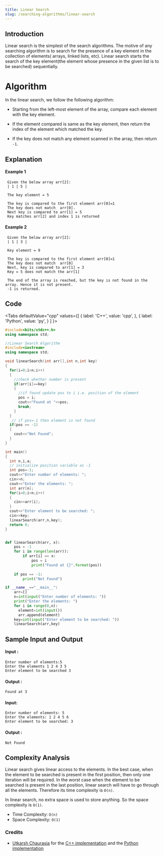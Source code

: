```yaml
---
title: Linear Search
slug: /searching-algorithms/linear-search
---
```


## Introduction

Linear search is the simplest of the search algorithms. The motive of any searching algorithm is to search for the presence of a key element in the collection of elements( arrays, linked lists, etc). Linear search starts the search of the key element(the element whose presence in the given list is to be searched) sequentially. 

# Algorithm

In the linear search, we follow the following algorithm:

* Starting from the left-most element of the array, compare each element with the key element.

* If the element compared is same as the key element, then return the index of the element which matched the key.

* If the key does not match any element scanned in the array, then return `-1`.


## Explanation

#### Example 1

```
 Given the below array arr[2]:        
 | 1 | 5 |

 The key element = 5

 The key is compared to the first element arr[0]=1
 The key does not match  arr[0].
 Next key is compared to arr[1] = 5
 Key matches arr[2] and index 1 is returned

```
#### Example 2

```
 Given the below array arr[2]:        
 | 1 | 3 | 

 Key element = 9

 The key is compared to the first element arr[0]=1
 The key does not match  arr[0]
 Next, key is compared to arr[1] = 3
 Key = 5 does not match the arr[1]

 The end of the array is reached, but the key is not found in the array. Hence it is not present. 
 -1 is returned.

```

## Code


<Tabs
  defaultValue="cpp"
  values={[
    { label: 'C++', value: 'cpp', },
    { label: 'Python', value: 'py', }
  ]
}>
<TabItem value="cpp">

```cpp
#include<bits/stdc++.h>
using namespace std;

//Linear Search Algorithm
#include<iostream>
using namespace std;

void linearSearch(int arr[],int n,int key)
{
  for(i=0;i<n;i++)    
  {
    //check whether number is present
    if(arr[i]==key)       
    {
      //if found update pos to i i.e. position of the element
      pos = i;       
      cout<<"Found at "<<pos;
      break;       
    }
  }
   // if pos=-1 then element is not found
  if(pos == -1)   
  {
    cout<<"Not Found";
  }
}

int main()
{
  int n,i,a;
  // initialize position variable as -1
  int pos=-1;    
  cout<<"Enter number of elements: ";
  cin>>n;
  cout<<"Enter the elements: ";
  int arr[n];
  for(i=0;i<n;i++)
  {
    cin>>arr[i];
  }
  cout<<"Enter element to be searched: ";
  cin>>key;  
  linearSearch(arr,n,key);
  return 0;
}

```
</TabItem>

<TabItem value="py">

```python   

def linearSearch(arr, x):
    pos = -1
    for i in range(len(arr)):
        if arr[i] == x:
            pos = i
            print("Found at {}".format(pos))
            
    if pos == -1:
        print("Not Found")

if __name__=="__main__":
    arr=[]
    n=int(input("Enter number of elements: "))
    print("Enter the elements: ")
    for i in range(0,n):
      element=int(input())
      arr.append(element)
    key=int(input("Enter element to be searched: "))
    linearSearch(arr,key)

```
</TabItem>
</Tabs>

## Sample Input and Output 

#### Input :

```
Enter number of elements:5
Enter the elements 1 2 4 3 5
Enter element to be searched 3
```
#### Output :
```
Found at 3
```

#### Input: 

```
Enter number of elements: 5 
Enter the elements: 1 2 4 5 6
Enter element to be searched: 3
```
#### Output :
```
Not Found
```

## Complexity Analysis

Linear search gives linear access to the elements. In the best case, when the element to be searched is present in the first position, then only one iteration will be required. In the worst case when the element to be searched is present in the last position, linear search will have to go through all the elements. Therefore its time complexity is `O(n)`.

In linear search, no extra space is used to store anything. So the space complexity is `O(1)`.

* Time Complexity: `O(n)`
* Space Complexity: `O(1)`



### Credits
* [Utkarsh Chaurasia](https://github.com/UtkarshChaurasia) for the [C++ implementation](https://github.com/TesseractCoding/NeoAlgo/blob/master/C-Plus-Plus/search/Linear_Search.cpp) and the [Python implementation](https://github.com/TesseractCoding/NeoAlgo/blob/master/Python/search/Linear_Search.py)

